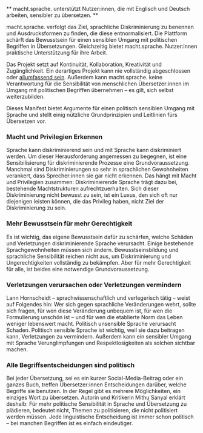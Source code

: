 ** macht.sprache. unterstützt Nutzer:innen, die mit Englisch und Deutsch arbeiten, sensibler zu übersetzen. **

macht.sprache. verfolgt das Ziel, sprachliche Diskriminierung zu benennen und Ausdrucksformen zu finden, die diese entnormalisiert. Die Plattform schärft das Bewusstsein für einen sensiblen Umgang mit politischen Begriffen in Übersetzungen. Gleichzeitig bietet macht.sprache. Nutzer:innen praktische Unterstützung für ihre Arbeit.

Das Projekt setzt auf Kontinuität, Kollaboration, Kreativität und Zugänglichkeit. Ein derartiges Projekt kann nie vollständig abgeschlossen oder [allumfassend sein](#change-and-incompleteness). Außerdem kann macht.sprache. keine Verantwortung für die Sensibilität von menschlichen Übersetzer:innen im Umgang mit politischen Begriffen übernehmen – es gilt, sich selbst weiterzubilden.

Dieses Manifest bietet Argumente für einen politisch sensiblen Umgang mit Sprache und stellt einig nützliche Grundprinzipien und Leitlinien fürs Übersetzen vor.

<Columns>

<div>

### Macht und Privilegien Erkennen

Sprache kann diskriminierend sein und mit Sprache kann diskriminiert werden. Um dieser Herausforderung angemessen zu begegnen, ist eine Sensibilisierung für diskriminierende Prozesse eine Grundvoraussetzung. Manchmal sind Diskriminierungen so sehr in sprachlichen Gewohnheiten verankert, dass Sprecher:innen sie gar nicht erkennen. Das hängt mit Macht und Privilegien zusammen: Diskriminierende Sprache trägt dazu bei, bestehende Machtstrukturen aufrechtzuerhalten. Sich dieser Diskriminierung nicht bewusst zu sein, ist ein Luxus, den sich oft nur diejenigen leisten können, die das Privileg haben, nicht Ziel der Diskriminierung zu sein.

</div>
<div>

### Mehr Bewusstsein für mehr Gerechtigkeit

Es ist wichtig, das eigene Bewusstsein dafür zu schärfen, welche Schäden und Verletzungen diskriminierende Sprache verursacht. Einige bestehende Sprachgewohnheiten müssen sich ändern. Bewusstseinsbildung und sprachliche Sensibilität reichen nicht aus, um Diskriminierung und Ungerechtigkeiten vollständig zu bekämpfen. Aber für mehr Gerechtigkeit für alle, ist beides eine notwendige Grundvoraussetzung.

</div>
<div>

### Verletzungen verursachen oder Verletzungen vermindern

Lann Hornscheidt – sprachwissenschaftlich und verlegerisch tätig – weist auf Folgendes hin: Wer sich gegen sprachliche Veränderungen wehrt, sollte sich fragen, für wen diese Veränderung unbequem ist, für wen die Formulierung unschön ist – und für wen die etablierte Norm das Leben weniger lebenswert macht. Politisch unsensible Sprache verursacht Schaden. Politisch sensible Sprache ist wichtig, weil sie dazu beitragen kann, Verletzungen zu vermindern. Außerdem kann ein sensibler Umgang mit Sprache Verunglimpfungen und Respektlosigkeiten als solchen sichtbar machen.

</div>
<div>

### Alle Begriffsentscheidungen sind politisch

Bei jeder Übersetzung, sei es ein kurzer Social-Media-Beitrag oder ein ganzes Buch, treffen Übersetzer:innen Entscheidungen darüber, welche Begriffe sie benutzen. In der Regel gibt es mehrere Möglichkeiten, ein einziges Wort zu übersetzen. Autorin und Kritikerin Mithu Sanyal erklärt deshalb: Für mehr politische Sensibilität in Sprache und Übersetzung zu plädieren, bedeutet nicht, Themen zu politisieren, die nicht politisiert werden müssen. Jede linguistische Entscheidung ist immer schon politisch – bei manchen Begriffen ist es einfach eindeutiger.

</div>

</Columns>
